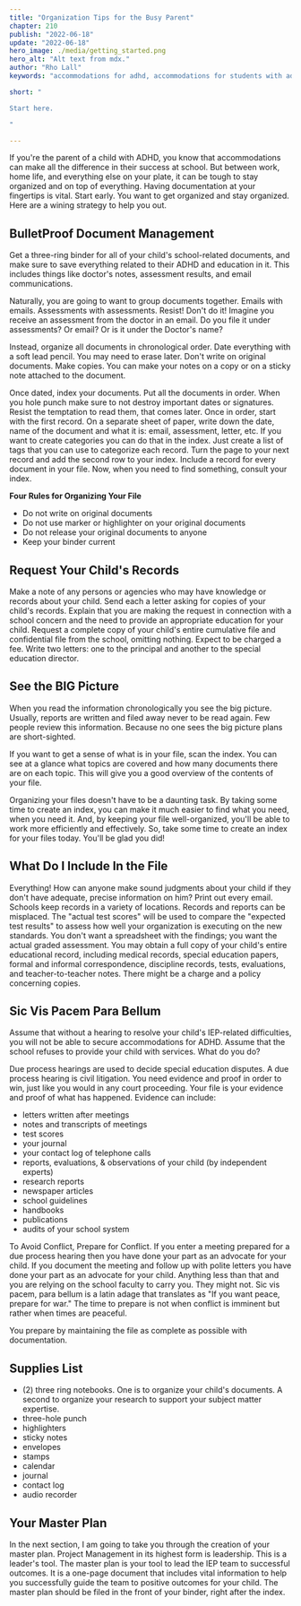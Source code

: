 ```yaml
---
title: "Organization Tips for the Busy Parent"
chapter: 210
publish: "2022-06-18"
update: "2022-06-18"
hero_image: ./media/getting_started.png
hero_alt: "Alt text from mdx."
author: "Rho Lall"
keywords: "accommodations for adhd, accommodations for students with adhd, accommodations for adhd elementary students"

short: "

Start here.

"

---
```

If you're the parent of a child with ADHD, you know that accommodations can make all the difference in their success at school. But between work, home life, and everything else on your plate, it can be tough to stay organized and on top of everything. Having documentation at your fingertips is vital. Start early. You want to get organized and stay organized. Here are a wining strategy to help you out.

## BulletProof Document Management 

Get a three-ring binder for all of your child's school-related documents, and make sure to save everything related to their ADHD and education in it. This includes things like doctor's notes, assessment results, and email communications.

Naturally, you are going to want to group documents together. Emails with emails. Assessments with assessments. Resist! Don't do it! Imagine you receive an assessment from the doctor in an email. Do you file it under assessments? Or email? Or is it under the Doctor's name?

Instead, organize all documents in chronological order. Date everything with a soft lead pencil. You may need to erase later. Don't write on original documents. Make copies. You can make your notes on a copy or on a sticky note attached to the document.

Once dated, index your documents. Put all the documents in order. When you hole punch make sure to not destroy important dates or signatures. Resist the temptation to read them, that comes later. Once in order, start with the first record. On a separate sheet of paper, write down the date, name of the document and what it is: email, assessment, letter, etc. If you want to create categories you can do that in the index. Just create a list of tags that you can use to categorize each record. Turn the page to your next record and add the second row to your index. Include a record for every document in your file. Now, when you need to find something, consult your index. 

**Four Rules for Organizing Your File**
- Do not write on original documents
- Do not use marker or highlighter on your original documents
- Do not release your original documents to anyone
- Keep your binder current

## Request Your Child's Records

Make a note of any persons or agencies who may have knowledge or records about your child. Send each a letter asking for copies of your child's records. Explain that you are making the request in connection with a school concern and the need to provide an appropriate education for your child. Request a complete copy of your child's entire cumulative file and confidential file from the school, omitting nothing. Expect to be charged a fee. Write two letters: one to the principal and another to the special education director.

## See the BIG Picture

When you read the information chronologically you see the big picture. Usually, reports are written and filed away never to be read again. Few people review this information. Because no one sees the big picture plans are short-sighted.

If you want to get a sense of what is in your file, scan the index. You can see at a glance what topics are covered and how many documents there are on each topic. This will give you a good overview of the contents of your file.

Organizing your files doesn't have to be a daunting task. By taking some time to create an index, you can make it much easier to find what you need, when you need it. And, by keeping your file well-organized, you'll be able to work more efficiently and effectively. So, take some time to create an index for your files today. You'll be glad you did!

## What Do I Include In the File

Everything! How can anyone make sound judgments about your child if they don't have adequate, precise information on him? Print out every email. Schools keep records in a variety of locations. Records and reports can be misplaced. The "actual test scores" will be used to compare the "expected test results" to assess how well your organization is executing on the new standards. You don't want a spreadsheet with the findings; you want the actual graded assessment. You may obtain a full copy of your child's entire educational record, including medical records, special education papers, formal and informal correspondence, discipline records, tests, evaluations, and teacher-to-teacher notes. There might be a charge and a policy concerning copies.

## Sic Vis Pacem Para Bellum

Assume that without a hearing to resolve your child's IEP-related difficulties, you will not be able to secure accommodations for ADHD. Assume that the school refuses to provide your child with services. What do you do? 

Due process hearings are used to decide special education disputes. A due process hearing is civil litigation. You need evidence and proof in order to win, just like you would in any court proceeding. Your file is your evidence and proof of what has happened. Evidence can include:

- letters written after meetings
- notes and transcripts of meetings
- test scores
- your journal
- your contact log of telephone calls
- reports, evaluations, & observations of your child (by independent experts)
- research reports
- newspaper articles
- school guidelines
- handbooks
- publications
- audits of your school system

To Avoid Conflict, Prepare for Conflict. If you enter a meeting prepared for a due process hearing then you have done your part as an advocate for your child. If you document the meeting and follow up with polite letters you have done your part as an advocate for your child. Anything less than that and you are relying on the school faculty to carry you. They might not. Sic vis pacem, para bellum is a latin adage that translates as "If you want peace, prepare for war." The time to prepare is not when conflict is imminent but rather when times are peaceful. 

You prepare by maintaining the file as complete as possible with documentation. 

## Supplies List

- (2) three ring notebooks.  One is to organize your child's documents. A second to organize your research to support your subject matter expertise. 
- three-hole punch
- highlighters
- sticky notes
- envelopes
- stamps
- calendar
- journal
- contact log
- audio recorder

## Your Master Plan

In the next section, I am going to take you through the creation of your master plan. Project Management in its highest form is leadership. This is a leader's tool. The master plan is your tool to lead the IEP team to successful outcomes. It is a one-page document that includes vital information to help you successfully guide the team to positive outcomes for your child. The master plan should be filed in the front of your binder, right after the index. 
